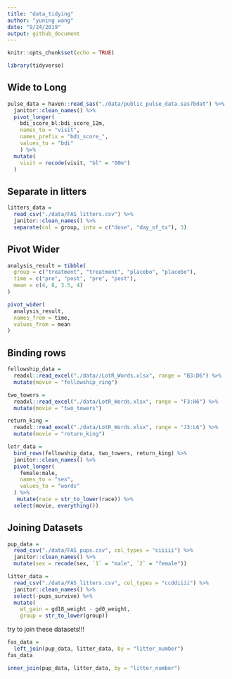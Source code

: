 ```yaml
---
title: "data_tidying"
author: "yuning wang"
date: "9/24/2019"
output: github_document
---
```


```r
knitr::opts_chunk$set(echo = TRUE)

library(tidyverse)
```

## Wide to Long
```r
pulse_data = haven::read_sas("./data/public_pulse_data.sas7bdat") %>%
  janitor::clean_names() %>%
  pivot_longer(
    bdi_score_bl:bdi_score_12m,
    names_to = "visit",
    names_prefix = "bdi_score_",
    values_to = "bdi"
    ) %>%
  mutate(
    visit = recode(visit, "bl" = "00m")
  )
```


## Separate in litters

```r
litters_data = 
  read_csv("./data/FAS_litters.csv") %>% 
  janitor::clean_names() %>%
  separate(col = group, into = c("dose", "day_of_tx"), 3)
```


## Pivot Wider

```r
analysis_result = tibble(
  group = c("treatment", "treatment", "placebo", "placebo"),
  time = c("pre", "post", "pre", "post"),
  mean = c(4, 8, 3.5, 4)
)

pivot_wider(
  analysis_result,
  names_from = time,
  values_from = mean
)
```

## Binding rows
```r
fellowship_data = 
  readxl::read_excel("./data//LotR_Words.xlsx", range = "B3:D6") %>%
  mutate(movie = "fellowship_ring")

two_towers = 
  readxl::read_excel("./data/LotR_Words.xlsx", range = "F3:H6") %>%
  mutate(movie = "two_towers")

return_king = 
  readxl::read_excel("./data/LotR_Words.xlsx", range = "J3:L6") %>%
  mutate(movie = "return_king")

lotr_data = 
  bind_rows(fellowship_data, two_towers, return_king) %>%
  janitor::clean_names() %>%
  pivot_longer(
    female:male,
    names_to = "sex",
    values_to = "words"
  ) %>%
   mutate(race = str_to_lower(race)) %>% 
  select(movie, everything()) 
```


## Joining Datasets
```r
pup_data = 
  read_csv("./data/FAS_pups.csv", col_types = "ciiiii") %>%
  janitor::clean_names() %>%
  mutate(sex = recode(sex, `1` = "male", `2` = "female")) 

litter_data = 
  read_csv("./data/FAS_litters.csv", col_types = "ccddiiii") %>%
  janitor::clean_names() %>%
  select(-pups_survive) %>%
  mutate(
    wt_gain = gd18_weight - gd0_weight,
    group = str_to_lower(group))
```

try to join these datasets!!!
```r
fas_data = 
  left_join(pup_data, litter_data, by = "litter_number")
fas_data

inner_join(pup_data, litter_data, by = "litter_number")
```



